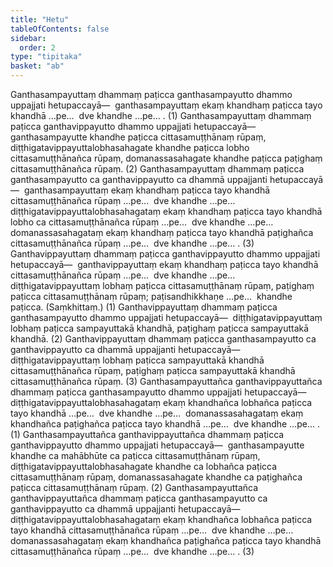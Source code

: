 ```yaml
---
title: "Hetu"
tableOfContents: false
sidebar:
  order: 2
type: "tipitaka"
basket: "ab"
---
```



<DynamicBreadcrumb />

<Division number="45">

<Paragraph number="1719">
Ganthasampayuttaṃ dhammaṃ paṭicca ganthasampayutto dhammo uppajjati hetupaccayā—  ganthasampayuttaṃ ekaṃ khandhaṃ paṭicca tayo khandhā …pe…  dve khandhe …pe… . (1)
</Paragraph>

<Paragraph number="1720">
Ganthasampayuttaṃ dhammaṃ paṭicca ganthavippayutto dhammo uppajjati hetupaccayā—  ganthasampayutte khandhe paṭicca cittasamuṭṭhānaṃ rūpaṃ, diṭṭhigatavippayuttalobhasahagate khandhe paṭicca lobho cittasamuṭṭhānañca rūpaṃ, domanassasahagate khandhe paṭicca paṭighaṃ cittasamuṭṭhānañca rūpaṃ. (2)
</Paragraph>

<Paragraph number="1721">
Ganthasampayuttaṃ dhammaṃ paṭicca ganthasampayutto ca ganthavippayutto ca dhammā uppajjanti hetupaccayā—  ganthasampayuttaṃ ekaṃ khandhaṃ paṭicca tayo khandhā cittasamuṭṭhānañca rūpaṃ …pe…  dve khandhe …pe…  diṭṭhigatavippayuttalobhasahagataṃ ekaṃ khandhaṃ paṭicca tayo khandhā lobho ca cittasamuṭṭhānañca rūpaṃ …pe…  dve khandhe …pe…  domanassasahagataṃ ekaṃ khandhaṃ paṭicca tayo khandhā paṭighañca cittasamuṭṭhānañca rūpaṃ …pe…  dve khandhe …pe… . (3)
</Paragraph>

</Division>
<Division number="46">

<Paragraph number="1722">
Ganthavippayuttaṃ dhammaṃ paṭicca ganthavippayutto dhammo uppajjati hetupaccayā—  ganthavippayuttaṃ ekaṃ khandhaṃ paṭicca tayo khandhā cittasamuṭṭhānañca rūpaṃ …pe…  dve khandhe …pe…  diṭṭhigatavippayuttaṃ lobhaṃ paṭicca cittasamuṭṭhānaṃ rūpaṃ, paṭighaṃ paṭicca cittasamuṭṭhānaṃ rūpaṃ; paṭisandhikkhaṇe …pe…  khandhe paṭicca. (Saṃkhittaṃ.) (1)
</Paragraph>

<Paragraph number="1723">
Ganthavippayuttaṃ dhammaṃ paṭicca ganthasampayutto dhammo uppajjati hetupaccayā—  diṭṭhigatavippayuttaṃ lobhaṃ paṭicca sampayuttakā khandhā, paṭighaṃ paṭicca sampayuttakā khandhā. (2)
</Paragraph>

<Paragraph number="1724">
Ganthavippayuttaṃ dhammaṃ paṭicca ganthasampayutto ca ganthavippayutto ca dhammā uppajjanti hetupaccayā—  diṭṭhigatavippayuttaṃ lobhaṃ paṭicca sampayuttakā khandhā cittasamuṭṭhānañca rūpaṃ, paṭighaṃ paṭicca sampayuttakā khandhā cittasamuṭṭhānañca rūpaṃ. (3)
</Paragraph>

</Division>
<Division number="47">

<Paragraph number="1725">
Ganthasampayuttañca ganthavippayuttañca dhammaṃ paṭicca ganthasampayutto dhammo uppajjati hetupaccayā—  diṭṭhigatavippayuttalobhasahagataṃ ekaṃ khandhañca lobhañca paṭicca tayo khandhā …pe…  dve khandhe …pe…  domanassasahagataṃ ekaṃ khandhañca paṭighañca paṭicca tayo khandhā …pe…  dve khandhe …pe… . (1)
</Paragraph>

<Paragraph number="1726">
Ganthasampayuttañca ganthavippayuttañca dhammaṃ paṭicca ganthavippayutto dhammo uppajjati hetupaccayā—  ganthasampayutte khandhe ca mahābhūte ca paṭicca cittasamuṭṭhānaṃ rūpaṃ, diṭṭhigatavippayuttalobhasahagate khandhe ca lobhañca paṭicca cittasamuṭṭhānaṃ rūpaṃ, domanassasahagate khandhe ca paṭighañca paṭicca cittasamuṭṭhānaṃ rūpaṃ. (2)
</Paragraph>

<Paragraph number="1727">
Ganthasampayuttañca ganthavippayuttañca dhammaṃ paṭicca ganthasampayutto ca ganthavippayutto ca dhammā uppajjanti hetupaccayā—  diṭṭhigatavippayuttalobhasahagataṃ ekaṃ khandhañca lobhañca paṭicca tayo khandhā cittasamuṭṭhānañca rūpaṃ …pe…  dve khandhe …pe…  domanassasahagataṃ ekaṃ khandhañca paṭighañca paṭicca tayo khandhā cittasamuṭṭhānañca rūpaṃ …pe…  dve khandhe …pe… . (3)
</Paragraph>
</Division>